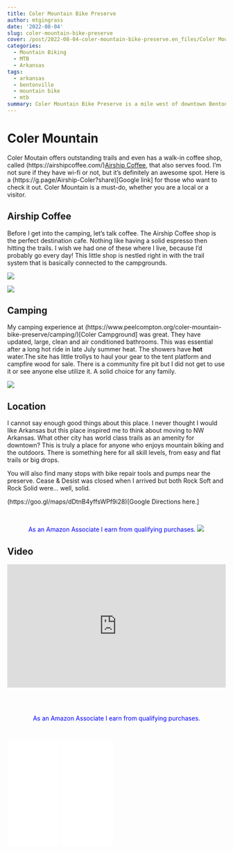 ```yaml
---
title: Coler Mountain Bike Preserve
author: mtgingrass
date: '2022-08-04'
slug: coler-mountain-bike-preserve
cover: /post/2022-08-04-coler-mountain-bike-preserve.en_files/Coler Mountain.png
categories:
  - Mountain Biking
  - MTB
  - Arkansas
tags:
  - arkansas
  - bentonville
  - mountain bike
  - mtb
summary: Coler Mountain Bike Preserve is a mile west of downtown Bentonville, Arkansas. The trails are about two miles west of downtown Bentonville, but you would never know you were this close to a city. Features include multiple flowy jump lines, technical rocky sections & several gaps and jumps.
---
```


# Coler Mountain

Coler Moutain offers outstanding trails and even has  a walk-in coffee shop, called (https://airshipcoffee.com/)[Airship Coffee], that also serves food. I'm not sure if they have wi-fi or not, but it's definitely an awesome spot. Here is a (https://g.page/Airship-Coler?share)[Google link] for those who want to check it out. Coler Mountain is a  must-do, whether you are a local or a visitor.

## Airship Coffee

Before I get into the camping, let's talk coffee. The Airship Coffee shop is the perfect destination cafe. Nothing like having a solid espresso then hitting the trails. I wish we had one of these where I live, because I'd probably go every day! This little shop is nestled right in with the trail system that is basically connected to the campgrounds. 

![](/post/2022-08-04-coler-mountain-bike-preserve.en_files/airship coffee.png)

![](/post/2022-08-04-coler-mountain-bike-preserve.en_files/airship coffee2.png)

## Camping

My camping experience at (https://www.peelcompton.org/coler-mountain-bike-preserve/camping/)[Coler Campground] was great.  They have updated, large, clean and air conditioned bathrooms. This was essential after a long hot ride in late July summer heat. The showers have <b>hot</b> water.The site has little trollys to haul your gear to the tent platform and campfire wood for sale. There is a community fire pit but I did not get to use it or see anyone else utilize it. A solid choice for any family.

![](/post/2022-08-04-coler-mountain-bike-preserve.en_files/coler campground1.png)


## Location

I cannot say enough good things about this place. I never thought I would like Arkansas but this place inspired me to think about moving to NW Arkansas. What other city has world class trails as an amenity for downtown? This is truly a place for anyone who enjoys mountain biking and the outdoors. There is something here for all skill levels, from easy and flat trails or big drops. 

You will also find many stops with bike repair tools and pumps near the preserve. Cease & Desist was closed when I arrived but both Rock Soft and Rock  Solid were... well, solid. 

(https://goo.gl/maps/dDtnB4yffsWPf9i28)[Google Directions here.]

<BR>

<p style="color:blue" align="center"> As an Amazon Associate I earn from qualifying purchases.
<a href="https://www.amazon.com/GoPro-HERO10-Black-Commerce-Stabilization/dp/B0B2FF8CP4?crid=3EKUPWQ0JSANI&keywords=gopro+hero+10&qid=1657667099&sprefix=gopro+hero+%2Caps%2C340&sr=8-1-spons&psc=1&spLa=ZW5jcnlwdGVkUXVhbGlmaWVyPUE5MFhRUlRFUjVBVjAmZW5jcnlwdGVkSWQ9QTAyOTg2NTIzMU03VE9MMUxMQTNZJmVuY3J5cHRlZEFkSWQ9QTA5Nzk3MTIzTkhYNDhaSlZRMlQ1JndpZGdldE5hbWU9c3BfYXRmJmFjdGlvbj1jbGlja1JlZGlyZWN0JmRvTm90TG9nQ2xpY2s9dHJ1ZQ%3D%3D&linkCode=li1&tag=kit-my_streaming-20&linkId=88278d889b14ab7e4cf68f890b6b937e&language=en_US&ref_=as_li_ss_il" target="_blank"><img border="0" src="//ws-na.amazon-adsystem.com/widgets/q?_encoding=UTF8&ASIN=B0B2FF8CP4&Format=_SL110_&ID=AsinImage&MarketPlace=US&ServiceVersion=20070822&WS=1&tag=kit-my_streaming-20&language=en_US" ></a><img src="https://ir-na.amazon-adsystem.com/e/ir?t=kit-my_streaming-20&language=en_US&l=li1&o=1&a=B0B2FF8CP4" width="1" height="1" border="0" alt="" style="border:none !important; margin:0px !important;" /></p>


## Video

<style>.embed-container { position: relative; padding-bottom: 56.25%; height: 0; overflow: hidden; max-width: 100%; } .embed-container iframe, .embed-container object, .embed-container embed { position: absolute; top: 0; left: 0; width: 100%; height: 100%; }</style><div class='embed-container'><iframe src='https://www.youtube.com/embed//fkw9ED5pmXg' frameborder='0' allowfullscreen></iframe></div>

<BR><BR>

<p style="color:blue" align="center">As an Amazon Associate I earn from qualifying purchases.</p>

<BR>
    
<iframe style="width:120px;height:240px;" marginwidth="0" marginheight="0" scrolling="no" frameborder="0" src="//ws-na.amazon-adsystem.com/widgets/q?ServiceVersion=20070822&OneJS=1&Operation=GetAdHtml&MarketPlace=US&source=ac&ref=qf_sp_asin_til&ad_type=product_link&tracking_id=hatro-20&marketplace=amazon&region=US&placement=B07GD1HX7H&asins=B07GD1HX7H&linkId=d540f63169cf5579fe6cf0fe3ad80081&show_border=true&link_opens_in_new_window=true&price_color=333333&title_color=0066c0&bg_color=ffffff">
    </iframe>
    
<iframe style="width:120px;height:240px;" marginwidth="0" marginheight="0" scrolling="no" frameborder="0" src="//ws-na.amazon-adsystem.com/widgets/q?ServiceVersion=20070822&OneJS=1&Operation=GetAdHtml&MarketPlace=US&source=ac&ref=qf_sp_asin_til&ad_type=product_link&tracking_id=hatro-20&marketplace=amazon&region=US&placement=B07FCR3316&asins=B07FCR3316&linkId=966152948273f58ed1640fff2edc1aa0&show_border=true&link_opens_in_new_window=true&price_color=333333&title_color=0066c0&bg_color=ffffff">
    </iframe>
